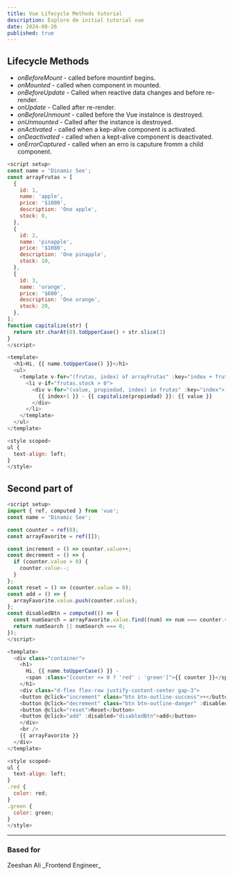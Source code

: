 ```yaml
---
title: Vue Lifecycle Methods tutorial
description: Explore de initial tutorial vue
date: 2024-08-26
published: true
---
```


## Lifecycle Methods

- *onBeforeMount* - called before mountinf begins.
- *onMounted* - called when component in mounted.
- *onBeforeUpdate* - Called when reactive data changes and before re-render.
- *onUpdate* - Called after re-render.
- *onBeforeUnmount* - called before the Vue instalnce is destroyed.
- *onUnmounted* - Called after the instance is destroyed.
- *onActivated* - called when a kep-alive component is activated.
- *onDeactivated* - called when a kept-alive component is deactivated.
- *onErrorCaptured* - called when an erro is caputure fromm a child component.

```js {7} showLineNumbers
<script setup>
const name = 'Dinamic See';
const arrayFrutas = [
  {
    id: 1,
    name: 'apple',
    price: '$1000',
    description: 'One apple',
    stock: 0,
  },
  {
    id: 2,
    name: 'pinapple',
    price: '$1080',
    description: 'One pinapple',
    stock: 10,
  },
  {
    id: 3,
    name: 'orange',
    price: '$600',
    description: 'One orange',
    stock: 20,
  },
];
function capitalize(str) {
  return str.charAt(0).toUpperCase() + str.slice(1)
}
</script>

<template>
  <h1>Hi, {{ name.toUpperCase() }}</h1>
  <ul>
    <template v-for="(frutas, index) of arrayFrutas" :key="index + frutas.id">
      <li v-if="frutas.stock > 0">
        <div v-for="(value, propiedad, index) in frutas" :key="index">
          {{ index+1 }} - {{ capitalize(propiedad) }}: {{ value }}
        </div>
      </li>
    </template>
  </ul>
</template>

<style scoped>
ul {
  text-align: left;
}
</style>


```
## Second part of

```js {2} showLineNumbers
<script setup>
import { ref, computed } from 'vue';
const name = 'Dinamic See';

const counter = ref(0);
const arrayFavorite = ref([]);

const increment = () => counter.value++;
const decrement = () => {
  if (counter.value > 0) {
    counter.value--;
  }
};
const reset = () => (counter.value = 0);
const add = () => {
  arrayFavorite.value.push(counter.value);
};
const disabledBtn = computed(() => {
  const numSearch = arrayFavorite.value.find((num) => num === counter.value);
  return numSearch || numSearch === 0;
});
</script>

<template>
  <div class="container">
    <h1>
      Hi, {{ name.toUpperCase() }} -
      <span :class="[counter <= 0 ? 'red' : 'green']">{{ counter }}</span>
    </h1>
    <div class="d-flex flex-row justify-content-center gap-3">
    <button @click="increment" class="btn btn-outline-success">+</button>
    <button @click="decrement" class="btn btn-outline-danger" :disabled="counter <= 0">-</button>
    <button @click="reset">Reset</button>
    <button @click="add" :disabled="disabledBtn">add</button>
    </div>
    <br />
    {{ arrayFavorite }}
  </div>
</template>

<style scoped>
ul {
  text-align: left;
}
.red {
  color: red;
}
.green {
  color: green;
}
</style>

```

----------------------------------------------------------------

### Based for
<Callout type="warning">
    Zeeshan Ali
    _Frontend Engineer_
  
</Callout>
